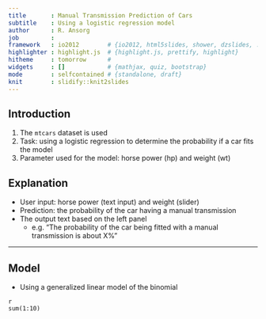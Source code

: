 ```yaml
---
title       : Manual Transmission Prediction of Cars
subtitle    : Using a logistic regression model
author      : R. Ansorg
job         : 
framework   : io2012        # {io2012, html5slides, shower, dzslides, ...}
highlighter : highlight.js  # {highlight.js, prettify, highlight}
hitheme     : tomorrow      # 
widgets     : []            # {mathjax, quiz, bootstrap}
mode        : selfcontained # {standalone, draft}
knit        : slidify::knit2slides
---
```


## Introduction

1. The `mtcars` dataset is used
2. Task: using a logistic regression to determine the probability if a car fits the model
3. Parameter used for the model: horse power (hp) and weight (wt)

## Explanation

* User input: horse power (text input) and weight (slider)
* Prediction: the probability of the car having a manual transmission
* The output text based on the left panel
  * e.g. "The probability of the car being fitted with a manual transmission is about X%"

---

## Model

* Using a generalized linear model of the binomial 

```
{r chunk-1}
sum(1:10)
```
